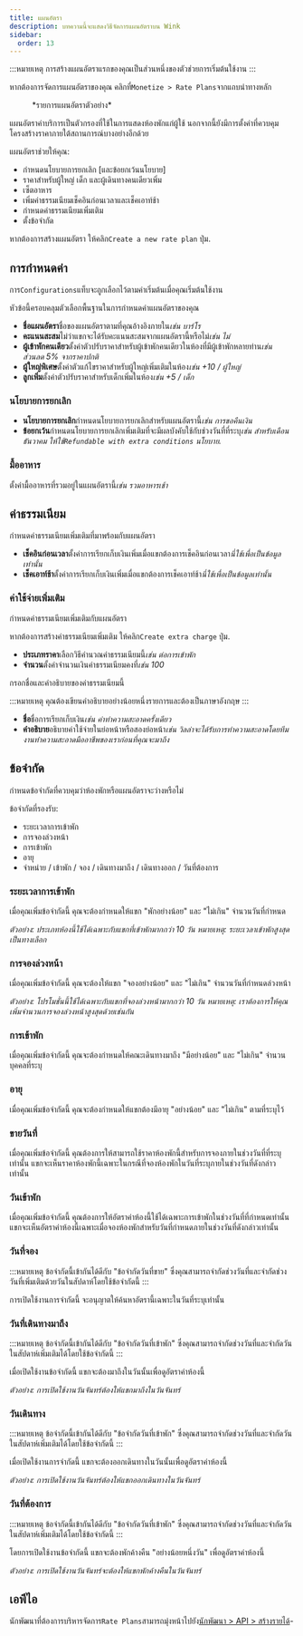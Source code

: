 ```yaml
---
title: แผนอัตรา
description: บทความนี้จะแสดงวิธีจัดการแผนอัตราบน Wink
sidebar:
  order: 13
---
```


:::หมายเหตุ
การสร้างแผนอัตราแรกของคุณเป็นส่วนหนึ่งของตัวช่วยการเริ่มต้นใช้งาน
:::

หากต้องการจัดการแผนอัตราของคุณ คลิกที่`Monetize > Rate Plans`จากแถบนำทางหลัก

<figure>
  <CloudinaryImage width="350" height="559" resize="scale" quality="best" alt="แผนอัตรา" src="academy/rate-plan" errorImage="noimage_opaque_nyrtl0.png" />

  <figcaption>*รายการแผนอัตราตัวอย่าง*</figcaption>
</figure>


แผนอัตราค่าบริการเป็นตัวกรองที่ใช้ในการแสดงห้องพักแก่ผู้ใช้
นอกจากนี้ยังมีการตั้งค่าที่ควบคุมโครงสร้างราคาภายใต้สถานการณ์บางอย่างอีกด้วย

แผนอัตราช่วยให้คุณ:

* กำหนดนโยบายการยกเลิก \[และข้อยกเว้นนโยบาย]
* ราคาสำหรับผู้ใหญ่ เด็ก และผู้เดินทางคนเดียวเพิ่ม
* เซ็ตอาหาร
* เพิ่มค่าธรรมเนียมเช็คอินก่อนเวลาและเช็คเอาท์ช้า
* กำหนดค่าธรรมเนียมเพิ่มเติม
* ตั้งข้อจำกัด

หากต้องการสร้างแผนอัตรา ให้คลิก`Create a new rate plan` ปุ่ม.

## การกำหนดค่า

การ`Configurations`แท็บจะถูกเลือกไว้ตามค่าเริ่มต้นเมื่อคุณเริ่มต้นใช้งาน

หัวข้อนี้ครอบคลุมตัวเลือกพื้นฐานในการกำหนดค่าแผนอัตราของคุณ

* **ชื่อแผนอัตรา**ชื่อของแผนอัตราตามที่คุณอ้างอิงภายใน*เช่น บาร์โร*
* **คะแนนสะสม**ไม่ว่าแขกจะได้รับคะแนนสะสมจากแผนอัตรานี้หรือไม่*เช่น ไม่*
* **ผู้เข้าพักคนเดียว**ตั้งค่าตัวปรับราคาสำหรับผู้เข้าพักคนเดียวในห้องที่มีผู้เข้าพักหลายท่าน*เช่น ส่วนลด 5% จากราคาปกติ*
* **ผู้ใหญ่พิเศษ**ตั้งค่าตัวแก้ไขราคาสำหรับผู้ใหญ่เพิ่มเติมในห้อง*เช่น +10 / ผู้ใหญ่*
* **ลูกเพิ่ม**ตั้งค่าตัวปรับราคาสำหรับเด็กเพิ่มในห้อง*เช่น +5 / เด็ก*

### นโยบายการยกเลิก

* **นโยบายการยกเลิก**กำหนดนโยบายการยกเลิกสำหรับแผนอัตรานี้*เช่น การขอคืนเงิน*
* **ข้อยกเว้น**กำหนดนโยบายการยกเลิกเพิ่มเติมที่จะมีผลบังคับใช้กับช่วงวันที่ที่ระบุ*เช่น สำหรับเดือนธันวาคม ให้ใช้`Refundable with extra conditions` นโยบาย.*

### มื้ออาหาร

ตั้งค่ามื้ออาหารที่รวมอยู่ในแผนอัตรานี้*เช่น รวมอาหารเช้า*

## ค่าธรรมเนียม

กำหนดค่าธรรมเนียมเพิ่มเติมที่มาพร้อมกับแผนอัตรา

* **เช็คอินก่อนเวลา**ตั้งค่าการเรียกเก็บเงินเพิ่มเมื่อแขกต้องการเช็คอินก่อนเวลา*นี่ใช้เพื่อเป็นข้อมูลเท่านั้น*
* **เช็คเอาท์ช้า**ตั้งค่าการเรียกเก็บเงินเพิ่มเมื่อแขกต้องการเช็คเอาท์ช้า*นี่ใช้เพื่อเป็นข้อมูลเท่านั้น*

### ค่าใช้จ่ายเพิ่มเติม

กำหนดค่าธรรมเนียมเพิ่มเติมกับแผนอัตรา

หากต้องการสร้างค่าธรรมเนียมเพิ่มเติม ให้คลิก`Create extra charge` ปุ่ม.

* **ประเภทราคา**เลือกวิธีคำนวณค่าธรรมเนียมนี้*เช่น ต่อการเข้าพัก*
* **จำนวน**ตั้งค่าจำนวนเงินค่าธรรมเนียมคงที่*เช่น 100*

กรอกชื่อและคำอธิบายของค่าธรรมเนียมนี้

:::หมายเหตุ
คุณต้องเขียนคำอธิบายอย่างน้อยหนึ่งรายการและต้องเป็นภาษาอังกฤษ
:::

* **ชื่อ**ชื่อการเรียกเก็บเงิน*เช่น ค่าทำความสะอาดครั้งเดียว*
* **คำอธิบาย**อธิบายค่าใช้จ่ายในย่อหน้าหรือสองย่อหน้า*เช่น วิลล่าจะได้รับการทำความสะอาดโดยทีมงานทำความสะอาดมืออาชีพของเราก่อนที่คุณจะมาถึง*

## ข้อจำกัด

กำหนดข้อจำกัดที่ควบคุมว่าห้องพักหรือแผนอัตราจะว่างหรือไม่

ข้อจำกัดที่รองรับ:

* ระยะเวลาการเข้าพัก
* การจองล่วงหน้า
* การเข้าพัก
* อายุ
* จำหน่าย / เข้าพัก / จอง / เดินทางมาถึง / เดินทางออก / วันที่ต้องการ

### ระยะเวลาการเข้าพัก

เมื่อคุณเพิ่มข้อจำกัดนี้ คุณจะต้องกำหนดให้แขก "พักอย่างน้อย" และ "ไม่เกิน" จำนวนวันที่กำหนด

*ตัวอย่าง: ประเภทห้องนี้ใช้ได้เฉพาะกับแขกที่เข้าพักมากกว่า 10 วัน หมายเหตุ: ระยะเวลาเข้าพักสูงสุดเป็นทางเลือก*

### การจองล่วงหน้า

เมื่อคุณเพิ่มข้อจำกัดนี้ คุณจะต้องให้แขก "จองอย่างน้อย" และ "ไม่เกิน" จำนวนวันที่กำหนดล่วงหน้า

*ตัวอย่าง: โปรโมชั่นนี้ใช้ได้เฉพาะกับแขกที่จองล่วงหน้ามากกว่า 10 วัน หมายเหตุ: เราต้องการให้คุณเพิ่มจำนวนการจองล่วงหน้าสูงสุดด้วยเช่นกัน*

### การเข้าพัก

เมื่อคุณเพิ่มข้อจำกัดนี้ คุณจะต้องกำหนดให้คณะเดินทางมาถึง "มีอย่างน้อย" และ "ไม่เกิน" จำนวนบุคคลที่ระบุ

### อายุ

เมื่อคุณเพิ่มข้อจำกัดนี้ คุณจะต้องกำหนดให้แขกต้องมีอายุ "อย่างน้อย" และ "ไม่เกิน" ตามที่ระบุไว้

### ขายวันที่

เมื่อคุณเพิ่มข้อจำกัดนี้ คุณต้องการให้สามารถใช้ราคาห้องพักนี้สำหรับการจองภายในช่วงวันที่ที่ระบุเท่านั้น แขกจะเห็นราคาห้องพักนี้เฉพาะในกรณีที่จองห้องพักในวันที่ระบุภายในช่วงวันที่ดังกล่าวเท่านั้น

### วันเข้าพัก

เมื่อคุณเพิ่มข้อจำกัดนี้ คุณต้องการให้อัตราค่าห้องนี้ใช้ได้เฉพาะการเข้าพักในช่วงวันที่ที่กำหนดเท่านั้น แขกจะเห็นอัตราค่าห้องนี้เฉพาะเมื่อจองห้องพักสำหรับวันที่กำหนดภายในช่วงวันที่ดังกล่าวเท่านั้น

### วันที่จอง

:::หมายเหตุ
ข้อจำกัดนี้เข้ากันได้ดีกับ "ข้อจำกัดวันที่ขาย" ซึ่งคุณสามารถจำกัดช่วงวันที่และจำกัดช่วงวันที่เพิ่มเติมด้วยวันในสัปดาห์โดยใช้ข้อจำกัดนี้
:::

การเปิดใช้งานการจำกัดนี้ จะอนุญาตให้ค้นหาอัตรานี้เฉพาะในวันที่ระบุเท่านั้น

### วันที่เดินทางมาถึง

:::หมายเหตุ
ข้อจำกัดนี้เข้ากันได้ดีกับ "ข้อจำกัดวันที่เข้าพัก" ซึ่งคุณสามารถจำกัดช่วงวันที่และจำกัดวันในสัปดาห์เพิ่มเติมได้โดยใช้ข้อจำกัดนี้
:::

เมื่อเปิดใช้งานข้อจำกัดนี้ แขกจะต้องมาถึงในวันนั้นเพื่อดูอัตราค่าห้องนี้

*ตัวอย่าง: การเปิดใช้งานวันจันทร์ต้องให้แขกมาถึงในวันจันทร์*

### วันเดินทาง

:::หมายเหตุ
ข้อจำกัดนี้เข้ากันได้ดีกับ "ข้อจำกัดวันที่เข้าพัก" ซึ่งคุณสามารถจำกัดช่วงวันที่และจำกัดวันในสัปดาห์เพิ่มเติมได้โดยใช้ข้อจำกัดนี้
:::

เมื่อเปิดใช้งานการจำกัดนี้ แขกจะต้องออกเดินทางในวันนั้นเพื่อดูอัตราค่าห้องนี้

*ตัวอย่าง: การเปิดใช้งานวันจันทร์ต้องให้แขกออกเดินทางในวันจันทร์*

### วันที่ต้องการ

:::หมายเหตุ
ข้อจำกัดนี้เข้ากันได้ดีกับ "ข้อจำกัดวันที่เข้าพัก" ซึ่งคุณสามารถจำกัดช่วงวันที่และจำกัดวันในสัปดาห์เพิ่มเติมได้โดยใช้ข้อจำกัดนี้
:::

โดยการเปิดใช้งานข้อจำกัดนี้ แขกจะต้องพักค้างคืน "อย่างน้อยหนึ่งวัน" เพื่อดูอัตราค่าห้องนี้

*ตัวอย่าง: การเปิดใช้งานวันจันทร์จะต้องให้แขกพักค้างคืนในวันจันทร์*

## เอพีไอ

นักพัฒนาที่ต้องการบริหารจัดการ`Rate Plans`สามารถมุ่งหน้าไปยัง[นักพัฒนา > API > สร้างรายได้](/developers/apis/#monetize-api)-

